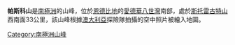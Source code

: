 {{coord|66|59|S|54|44|E|display=title}}

'''帕斯科山'''是[[南極洲|南極洲]]的山峰，位於[[恩德比地|恩德比地]]的[[愛德華八世灣|愛德華八世灣]]南部，處於[[斯托雷古特山|斯托雷古特山]]西南面33公里，該山峰根據[[澳大利亞|澳大利亞]]探險隊拍攝的空中照片被繪入地圖。

{{Antarctica-geo-stub}}
[[Category:南極洲山峰|Category:南極洲山峰]]